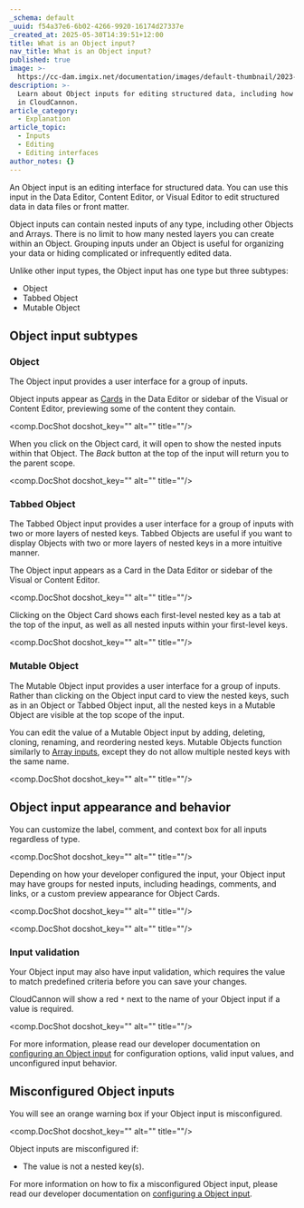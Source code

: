 ```yaml
---
_schema: default
_uuid: f54a37e6-6b02-4266-9920-16174d27337e
_created_at: 2025-05-30T14:39:51+12:00
title: What is an Object input?
nav_title: What is an Object input?
published: true
image: >-
  https://cc-dam.imgix.net/documentation/images/default-thumbnail/2023-Q4/CloudCannon-Documentation-Thumbnail.png
description: >-
  Learn about Object inputs for editing structured data, including how they work
  in CloudCannon.
article_category:
  - Explanation
article_topic:
  - Inputs
  - Editing
  - Editing interfaces
author_notes: {}
---
```

An Object input is an editing interface for structured data. You can use this input in the Data Editor, Content Editor, or Visual Editor to edit structured data in data files or front matter.

Object inputs can contain nested inputs of any type, including other Objects and Arrays. There is no limit to how many nested layers you can create within an Object. Grouping inputs under an Object is useful for organizing your data or hiding complicated or infrequently edited data.

Unlike other input types, the Object input has one type but three subtypes:

* Object
* Tabbed Object
* Mutable Object

## Object input subtypes

### Object

The Object input provides a user interface for a group of inputs.

Object inputs appear as [Cards](/documentation/articles/configure-your-card-previews/) in the Data Editor or sidebar of the Visual or Content Editor, previewing some of the content they contain.

<comp.DocShot docshot_key="" alt="" title=""/>

When you click on the Object card, it will open to show the nested inputs within that Object. The *Back* button at the top of the input will return you to the parent scope.

<comp.DocShot docshot_key="" alt="" title=""/>

### Tabbed Object

The Tabbed Object input provides a user interface for a group of inputs with two or more layers of nested keys. Tabbed Objects are useful if you want to display Objects with two or more layers of nested keys in a more intuitive manner.

The Object input appears as a Card in the Data Editor or sidebar of the Visual or Content Editor.

<comp.DocShot docshot_key="" alt="" title=""/>

Clicking on the Object Card shows each first-level nested key as a tab at the top of the input, as well as all nested inputs within your first-level keys.

<comp.DocShot docshot_key="" alt="" title=""/>

### Mutable Object

The Mutable Object input provides a user interface for a group of inputs. Rather than clicking on the Object input card to view the nested keys, such as in an Object or Tabbed Object input, all the nested keys in a Mutable Object are visible at the top scope of the input.

You can edit the value of a Mutable Object input by adding, deleting, cloning, renaming, and reordering nested keys. Mutable Objects function similarly to [Array inputs](/documentation/articles/what-is-an-array-input/), except they do not allow multiple nested keys with the same name.

<comp.DocShot docshot_key="" alt="" title=""/>

## Object input appearance and behavior

You can customize the label, comment, and context box for all inputs regardless of type.

<comp.DocShot docshot_key="" alt="" title=""/>

Depending on how your developer configured the input, your Object input may have groups for nested inputs, including headings, comments, and links, or a custom preview appearance for Object Cards.

<comp.DocShot docshot_key="" alt="" title=""/>

<comp.DocShot docshot_key="" alt="" title=""/>

### Input validation

Your Object input may also have input validation, which requires the value to match predefined criteria before you can save your changes.

CloudCannon will show a red `*` next to the name of your Object input if a value is required.

<comp.DocShot docshot_key="" alt="" title=""/>

For more information, please read our developer documentation on [configuring an Object input](/documentation/articles/configure-an-object-input/) for configuration options, valid input values, and unconfigured input behavior.

## Misconfigured Object inputs

You will see an orange warning box if your Object input is misconfigured.

<comp.DocShot docshot_key="" alt="" title=""/>

Object inputs are misconfigured if:

* The value is not a nested key(s).

For more information on how to fix a misconfigured Object input, please read our developer documentation on [configuring a Object input](/documentation/articles/configure-an-object-input/).